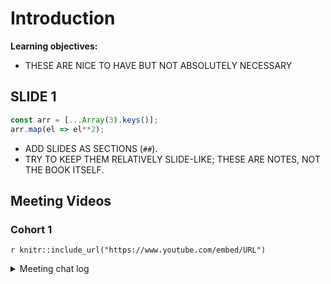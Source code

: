 # Introduction

**Learning objectives:**

- THESE ARE NICE TO HAVE BUT NOT ABSOLUTELY NECESSARY

## SLIDE 1 {-}

```js
const arr = [...Array(3).keys()];
arr.map(el => el**2);
```

- ADD SLIDES AS SECTIONS (`##`).
- TRY TO KEEP THEM RELATIVELY SLIDE-LIKE; THESE ARE NOTES, NOT THE BOOK ITSELF.

## Meeting Videos {-}

### Cohort 1 {-}

`r knitr::include_url("https://www.youtube.com/embed/URL")`

<details>
<summary> Meeting chat log </summary>

```
LOG
```
</details>
